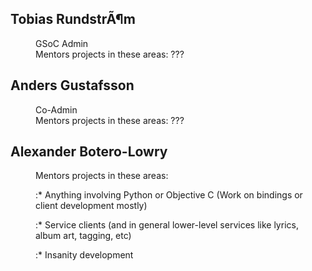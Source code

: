 ==Tobias RundstrÃ¶m==
:GSoC Admin
:Mentors projects in these areas: ???

==Anders Gustafsson==
:Co-Admin
:Mentors projects in these areas: ???


==Alexander Botero-Lowry==
:Mentors projects in these areas: 
::* Anything involving Python or Objective C (Work on bindings or client development mostly)
::* Service clients (and in general lower-level services like lyrics, album art, tagging, etc)
::* Insanity development